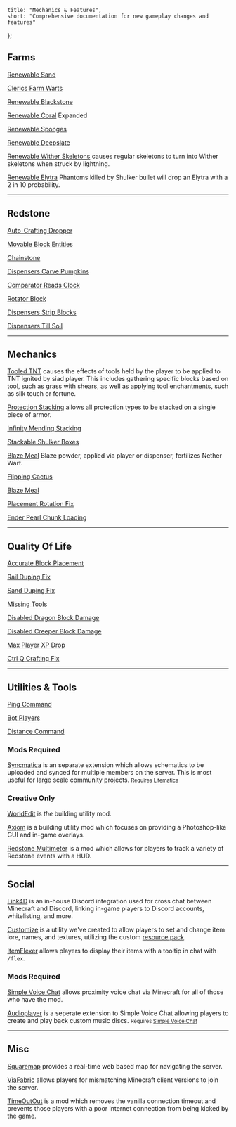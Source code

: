 	title: "Mechanics & Features",
	short: "Comprehensive documentation for new gameplay changes and features"
};

## Farms

[Renewable Sand](https://github.com/gnembon/carpet-extra#renewablesand)

[Clerics Farm Warts](https://github.com/gnembon/carpet-extra#clericsfarmwarts)

[Renewable Blackstone](https://github.com/gnembon/fabric-carpet/wiki/Current-Available-Settings#renewableblackstone)

[Renewable Coral](https://github.com/gnembon/fabric-carpet/wiki/Current-Available-Settings#renewablecoral) Expanded

[Renewable Sponges](https://github.com/gnembon/fabric-carpet/wiki/Current-Available-Settings#renewablesponges)

[Renewable Deepslate](https://github.com/gnembon/fabric-carpet/wiki/Current-Available-Settings#renewabledeepslate)

[Renewable Wither Skeletons](https://github.com/gnembon/carpet-extra#renewablewitherskeletons) causes regular skeletons to turn into Wither skeletons when struck by lightning.

[Renewable Elytra](https://tisunion.github.io/Carpet-TIS-Addition/docs/rules#renewableelytra) Phantoms killed by Shulker bullet will drop an Elytra with a 2 in 10 probability.

---

## Redstone

[Auto-Crafting Dropper](https://github.com/gnembon/carpet-extra#autocraftingdropper)

[Movable Block Entities](https://github.com/gnembon/fabric-carpet/wiki/Current-Available-Settings#movableblockentities)

[Chainstone](https://github.com/gnembon/fabric-carpet/wiki/Current-Available-Settings#chainstone)

[Dispensers Carve Pumpkins](https://github.com/gnembon/carpet-extra#dispenserscarvepumpkins)

[Comparator Reads Clock](https://github.com/gnembon/carpet-extra#comparatorreadsclock)

[Rotator Block](https://github.com/gnembon/fabric-carpet/wiki/Current-Available-Settings#rotatorblock)

[Dispensers Strip Blocks](https://github.com/gnembon/carpet-extra#dispensersstripblocks)

[Dispensers Till Soil](https://github.com/gnembon/carpet-extra#dispenserstillsoil)

---

## Mechanics

[Tooled TNT](https://tisunion.github.io/Carpet-TIS-Addition/docs/rules#tooledtnt) causes the effects of tools held by the player to be applied to TNT ignited by siad player. This includes gathering specific blocks based on tool, such as grass with shears, as well as applying tool enchantments, such as silk touch or fortune.

[Protection Stacking](https://github.com/manyrandomthings/minitweaks#protectionstacking) allows all protection types to be stacked on a single piece of armor.

[Infinity Mending Stacking](https://github.com/manyrandomthings/minitweaks#infinitymendingstacking)

[Stackable Shulker Boxes](https://github.com/gnembon/fabric-carpet/wiki/Current-Available-Settings#stackableshulkerboxes)

[Blaze Meal](https://github.com/gnembon/carpet-extra#blazemeal) Blaze powder, applied via player or dispenser, fertilizes Nether Wart.

[Flipping Cactus](https://github.com/gnembon/fabric-carpet/wiki/Current-Available-Settings#flippincactus)

[Blaze Meal](https://github.com/gnembon/carpet-extra#blazemeal)

[Placement Rotation Fix](https://github.com/gnembon/fabric-carpet/wiki/Current-Available-Settings#placementrotationfix)

[Ender Pearl Chunk Loading](https://github.com/gnembon/carpet-extra#enderpearlchunkloading)

---

## Quality Of Life

[Accurate Block Placement](https://github.com/gnembon/carpet-extra#accurateblockplacement)

[Rail Duping Fix](https://tisunion.github.io/Carpet-TIS-Addition/docs/rules#raildupingfix)

[Sand Duping Fix](https://tisunion.github.io/Carpet-TIS-Addition/docs/rules#sanddupingfix)

[Missing Tools](https://github.com/gnembon/fabric-carpet/wiki/Current-Available-Settings#missingtools)

[Disabled Dragon Block Damage](https://github.com/manyrandomthings/minitweaks#dragonblockdamage)

[Disabled Creeper Block Damage](https://github.com/manyrandomthings/minitweaks#nocreeperblockbreaking)

[Max Player XP Drop](https://github.com/manyrandomthings/minitweaks#maxplayerxpdrop)

[Ctrl Q Crafting Fix](https://github.com/gnembon/fabric-carpet/wiki/Current-Available-Settings#ctrlqcraftingfix)

---

## Utilities & Tools

[Ping Command](https://github.com/gnembon/carpet-extra#commandping)

[Bot Players](https://github.com/gnembon/fabric-carpet/wiki/Current-Available-Settings#commandplayer)

[Distance Command](https://github.com/gnembon/fabric-carpet/wiki/Current-Available-Settings#commanddistance)

### Mods Required

[Syncmatica](https://modrinth.com/mod/syncmatica) is an separate extension which allows schematics to be uploaded and synced for multiple members on the server. This is most useful for large scale community projects.
<small>Requires [Litematica](https://www.curseforge.com/minecraft/mc-mods/litematica)</small>

### Creative Only

[WorldEdit](https://modrinth.com/plugin/worldedit) is *the* building utility mod.

[Axiom](https://modrinth.com/mod/axiom) is a building utility mod which focuses on providing a Photoshop-like GUI and in-game overlays.

[Redstone Multimeter](https://modrinth.com/mod/redstone-multimeter) is a mod which allows for players to track a variety of Redstone events with a HUD.

---

## Social

[Link4D](https://github.com/ProsperityMC/Prosperity-Scripts/blob/main/admin/discord.sc) is an in-house Discord integration used for cross chat between Minecraft and Discord, linking in-game players to Discord accounts, whitelisting, and more.

[Customize](https://github.com/ProsperityMC/Prosperity-Scripts/blob/main/utilities/customize.sc) is a utility we've created to allow players to set and change item lore, names, and textures, utilizing the custom [resource pack](/wiki/resource-pack).

[ItemFlexer](https://modrinth.com/mod/itemflexer) allows players to display their items with a tooltip in chat with `/flex`.

### Mods Required

[Simple Voice Chat](https://modrinth.com/plugin/simple-voice-chat) allows proximity voice chat via Minecraft for all of those who have the mod.

[Audioplayer](https://modrinth.com/mod/audioplayer) is a seperate extension to Simple Voice Chat allowing players to create and play back custom music discs.
<small>Requires [Simple Voice Chat](https://modrinth.com/plugin/simple-voice-chat)</small>

---

## Misc

[Squaremap](https://modrinth.com/plugin/squaremap) provides a real-time web based map for navigating the server.

[ViaFabric](https://modrinth.com/mod/viafabric) allows players for mismatching Minecraft client versions to join the server.

[TimeOutOut](https://modrinth.com/mod/timeoutout) is a mod which removes the vanilla connection timeout and prevents those players with a poor internet connection from being kicked by the game.
